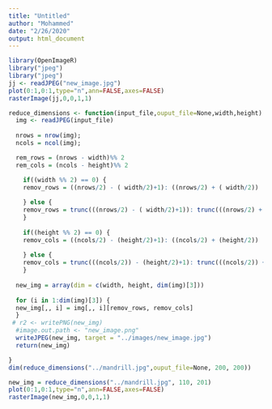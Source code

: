 ```yaml
---
title: "Untitled"
author: "Mohammed"
date: "2/26/2020"
output: html_document
---
```





```r
library(OpenImageR)
library("jpeg")
library("jpeg")
jj <- readJPEG("new_image.jpg")
plot(0:1,0:1,type="n",ann=FALSE,axes=FALSE)
rasterImage(jj,0,0,1,1)
```


```r
reduce_dimensions <- function(input_file,ouput_file=None,width,height) { 
  img <- readJPEG(input_file)
  
  nrows = nrow(img);
  ncols = ncol(img);

  rem_rows = (nrows - width)%% 2
  rem_cols = (ncols - height)%% 2

    if((width %% 2) == 0) {
    remov_rows = ((nrows/2) - ( width/2)+1): ((nrows/2) + ( width/2))
    
    } else {
    remov_rows = trunc(((nrows/2) - ( width/2)+1)): trunc(((nrows/2) +( width/2)))
    }
  
    if((height %% 2) == 0) {
    remov_cols = ((ncols/2) - (height/2)+1): ((ncols/2) + (height/2))
    
    } else {
    remov_cols = trunc(((ncols/2)) - (height/2)+1): trunc(((ncols/2)) + (height/2))
    }
  
  new_img = array(dim = c(width, height, dim(img)[3]))
  
  for (i in 1:dim(img)[3]) {
  new_img[,, i] = img[,, i][remov_rows, remov_cols]
  }
 # r2 <- writePNG(new_img)
  #image.out.path <- "new_image.png"
  writeJPEG(new_img, target = "../images/new_image.jpg")
  return(new_img)

}
dim(reduce_dimensions("../mandrill.jpg",ouput_file=None, 200, 200))
```

```r

new_img = reduce_dimensions("../mandrill.jpg", 110, 201)
plot(0:1,0:1,type="n",ann=FALSE,axes=FALSE)
rasterImage(new_img,0,0,1,1)

```



